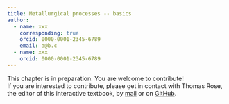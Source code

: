 ```yaml
---
title: Metallurgical processes -- basics
author: 
  - name: xxx
    corresponding: true
    orcid: 0000-0001-2345-6789
    email: a@b.c
  - name: xxx
    orcid: 0000-0001-2345-6789
---
```


::: {.callout-caution title="In preparation"}
This chapter is in preparation. You are welcome to contribute!  
If you are interested to contribute, please get in contact with Thomas Rose, the editor of this interactive textbook, by [mail](mailto:thomas.rose@bergbaumuseum.de?subject=LIA%20textbook) or on [GitHub](https://github.com/archmetalDBM/GlobaLID-Edu). 
:::

<!--
## Learning objective
In this unit you will gain general understanding of the metallurgical process.

## Prior knowledge
... building upon what you already know ... 

* general understanding of ore structure

## Material
... by doing these things: 

Video: off-voice over sequential sketches or similar
“cheat sheet” with visualisation of basic concepts and glossary

## Learning content

* General process
* General basic concepts (e.g. density segregation, slagging, fluxing, furnace atmosphere)


## Self check
Now you can provide answers to the following questions: 

* ... 

## Further reading
To delve deeper into this topic, we recommend the following resources... 

* Tylecote, R. F., 1987, The Early History of Metallurgy in Europe, Longman London and New York.
* Allibert, M., Gaye, H., Geiseler, J., Janke, D., Keene, B. J., Kirner, D., Kowalski, M., Lehmann, J., Mills, K. C., Neuschütz, D., Parra, R., Saint-Jours, C., Spencer, P. J., Susa, M., Tmar, M., and Woermann, E., 1995, Slag Atlas, Verlag Stahleisen GmbH, Düsseldorf.
* Bachmann, H. G., 1982, The identification of slags from archaeological sites, Institute of Archaeology Occasional Publication, 6.
* Piatak, N. M., Parsons, M. B., and Seal, R. R., 2015, Characteristics and environmental aspects of slag: A review, Applied Geochemistry, 57, 236–66.
* Rosenqvist, T., 2004, Principles of extractive metallurgy 2nd ed.
* Goldenberg, G., 1996, Archäometallurgische Untersuchungen zur Entwicklung des Metallhüttenwesens im Schwarzwald. Blei-, Silber- und Kupfergewinnung von der Frühgeschichte bis zum 19. Jahrhundert, In Archäometallurgische Untersuchungen zum Metallhüttenwesen im Schwarzwald (eds. G. Goldenberg, J. Otto, and H. Steuer), 9–274, Jan Thorbecke Verlag, Sigmaringen.
* Vignes, A., 2013, Extractive metallurgy 1: Basic thermodynamics and kinetics, John Wiley & Sons.
* Vignes, A., 2013, Extractive metallurgy 2: metallurgical reaction processes, John Wiley & Sons.

-->